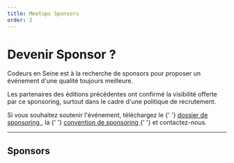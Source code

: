 ```yaml
---
title: Meetups Sponsors
order: 2
---
```



# Devenir Sponsor ?

Codeurs en Seine est à la recherche de sponsors pour proposer un
événement d'une qualité toujours meilleure.

Les partenaires des éditions précédentes ont confirmé la visibilité
offerte par ce sponsoring, surtout dans le cadre d'une politique de
recrutement.

<p>
  Si vous souhaitez soutenir l'événement, téléchargez le
  {' '}
  <A
    href="https://drive.google.com/file/d/1BCENZDDhQPDt7ACX2OF0hXq1513iPVXD/view?usp=sharing"
    target="_blank"
    rel="noopener noreferrer"
  >
    dossier de sponsoring
  </A>
  , la
  {' '}
  <A
    href="https://docs.google.com/document/d/1KgMSEcv3OSitJq53yfW-vNcb7RrH6rnEqgGWgMTlgy0/edit?usp=sharing"
    target="_blank"
    rel="noopener noreferrer"
  >
    convention de sponsoring
  </A>
  {' '}
  et contactez-nous.
</p>

---

## Sponsors

<MeetupSponsors />
